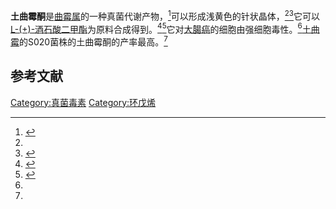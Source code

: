 {{Chembox
<!-- Images -->
| ImageFile      = Terrein.png
| ImageSize      = 
| ImageAlt       = 
<!-- Names -->
| IUPACName      = (4''S'',5''R'')-4,5-Dihydroxy-3-[(''E'')-prop-1-enyl]cyclopent-2-en-1-one
| OtherNames     = 
<!-- Sections -->
| Section1       = {{Chembox Identifiers
| CASNo          = 582-46-7
| CASNo_Ref = {{cascite|correct|CAS}}
| ChEMBL = 506722
| ChemSpiderID = 4941440
| PubChem        = 6436830
| SMILES         = C/C=C/C1=CC(=O)[C@@H]([C@H]1O)O
| InChI=1S/C8H10O3/c1-2-3-5-4-6(9)8(11)7(5)10/h2-4,7-8,10-11H,1H3/b3-2+/t7-,8-/m0/s1
| InChIKey=MHOOPNKRBMHHEC-HZIBQTDNSA-N
| UNII = 3I47HPE16N
  }}
| Section2       = {{Chembox Properties
| C=8 | H=10 | O=3 
| Appearance     = 
| Density        = 
| MeltingPt      = {{convert|125|-|127|C|K}}<ref>{{cite journal|journal=Journal of Natural Products|volume=53|issue=2|language=en|issn=0163-3864|date=1990-03|pages=520–522|doi=10.1021/np50068a043|url=https://pubs.acs.org/doi/abs/10.1021/np50068a043|title=Metabolites of Aspergillus terreus Antagonistic Towards the Take-all Fungus|accessdate=2021-03-17|author=E. L. Ghisalberti, M. J. Narbey, C. Y. Rowland}}</ref>
| BoilingPt      = 
| Solubility     = 
  }}
| Section3       = {{Chembox Hazards
| MainHazards    = 
| FlashPt        = 
| AutoignitionPt = 
  }}
}}

'''土曲霉酮'''是[[麴黴屬|曲霉属]]的一种真菌代谢产物，<ref name=Terrain>{{cite journal |last1=Asfour |first1=Hani Z. |last2=Awan |first2=Zuhier A. |last3=Bagalagel |first3=Alaa A. |last4=Elfaky |first4=Mahmoud A. |last5=Abdelhameed |first5=Reda F. A. |last6=Elhady |first6=Sameh S. |title=Large-Scale Production of Bioactive Terrein by Aspergillus terreus Strain S020 Isolated from the Saudi Coast of the Red Sea |journal=Biomolecules |date=12 September 2019 |volume=9 |issue=9 |doi=10.3390/biom9090480 |issn=2218-273X}}</ref>可以形成浅黄色的针状晶体，<ref name=Terrain/><ref>{{cite journal |title=Terrein |journal=Biomol GmbH - Life Science Shop |url=https://www.biomol.com/de/produkte/chemikalien/biochemikalien/terrein-cay23496-1 |language=de}}</ref>它可以[[:d:Q72472102|L-(+)-酒石酸二甲酯]]为原料合成得到。<ref>{{cite journal|journal=International Immunopharmacology|volume=83|language=en|date=2020-06|pages=106429|doi=10.1016/j.intimp.2020.106429|url=https://linkinghub.elsevier.com/retrieve/pii/S1567576919318211|title=The fungal metabolite (+)-terrein abrogates osteoclast differentiation via suppression of the RANKL signaling pathway through NFATc1|accessdate=2021-03-17|author=Saki Nakagawa, Kazuhiro Omori, Masaaki Nakayama, Hiroki Mandai, Satoshi Yamamoto, Hiroya Kobayashi, Hidefumi Sako, Kyosuke Sakaida, Hiroshi Yoshimura, Satoki Ishii, Soichiro Ibaragi, Kimito Hirai, Keisuke Yamashiro, Tadashi Yamamoto, Seiji Suga, Shogo Takashiba}}</ref><ref>{{cite journal|journal=Bioorganic & Medicinal Chemistry|volume=22|issue=19|language=en|date=2014-10|pages=5338–5344|doi=10.1016/j.bmc.2014.07.047|url=https://linkinghub.elsevier.com/retrieve/pii/S0968089614005719|title=Synthetic (+)-terrein suppresses interleukin-6/soluble interleukin-6 receptor induced-secretion of vascular endothelial growth factor in human gingival fibroblasts|accessdate=2021-03-17|author=Hiroki Mandai, Kazuhiro Omori, Daisuke Yamamoto, Toki Tsumura, Kyouta Murota, Satoshi Yamamoto, Koichi Mitsudo, Soichiro Ibaragi, Akira Sasaki, Hiroshi Maeda, Shogo Takashiba, Seiji Suga|archive-date=2020-02-28|archive-url=https://web.archive.org/web/20200228053008/https://linkinghub.elsevier.com/retrieve/pii/S0968089614005719}}</ref>它对[[大腸癌|大腸癌]]的细胞由强细胞毒性。<ref name=Terrain/>[[土麴黴|土曲霉]]的S020菌株的土曲霉酮的产率最高。<ref name=Terrain/>

== 参考文献 ==
{{reflist}}

[[Category:真菌毒素|Category:真菌毒素]]
[[Category:环戊烯|Category:环戊烯]]

{{organic-compound-stub}}